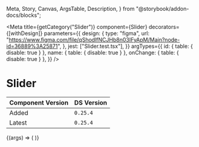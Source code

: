   Meta,
  Story,
  Canvas,
  ArgsTable,
  Description,
} from "@storybook/addon-docs/blocks";


<Meta
  title={getCategory("Slider")}
  component={Slider}
  decorators={[withDesign]}
  parameters={{
    design: {
      type: "figma",
      url:
        "https://www.figma.com/file/qShodlfNCJHb8n03IFyApM/Main?node-id=36889%3A25871",
    },
    jest: ["Slider.test.tsx"],
  }}
  argTypes={{
    id: { table: { disable: true } },
    name: { table: { disable: true } },
    onChange: { table: { disable: true } },
  }}
/>

# Slider

| Component Version | DS Version |
| ----------------- | ---------- |
| Added             | `0.25.4`   |
| Latest            | `0.25.4`   |

<Description of={Slider} />

<Canvas withToolbar>
  <Story
    name="Basic with Props"
    args={{
      defaultValue: 50,
      helperText: "yay",
      invalidText: "damn",
      isDisabled: false,
      isInvalid: false,
      isRangeSlider: true,
      isRequired: false,
      labelText: "Label",
      max: 100,
      min: 0,
      optReqFlag: true,
      showBoxes: true,
      showHelperInvalidText: true,
      showLabel: true,
      step: 1,
    }}
  >
    {(args) => (
      <Slider
        {...args}
        defaultValue={args.isRangeSlider ? [25, 75] : args.defaultValue}
      />
    )}
  </Story>
</Canvas>

<ArgsTable story="Basic with Props" />
